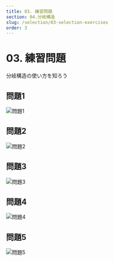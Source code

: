 ```yaml
---
title: 03. 練習問題
section: 04.分岐構造
slug: /selection/03-selection-exercises
order: 3
---
```



# 03. 練習問題

<p className="goal">分岐構造の使い方を知ろう</p>

## 問題1

![問題1](./selection-example-011.svg)

<Question question = "変数 price = 100, amount = 12 の場合の実行結果">
    <Answer
        imgSrc = "./selection-example-011_1.svg"
        answer = "1050"
    />
</Question>

<Question question = "変数 price = 80, amount = 7 の場合の実行結果">
    <Answer
        imgSrc = "./selection-example-011_2.svg"
        answer = "560"
    />
</Question>

<Question question = "変数 price = 250, amount = 4 の場合の実行結果">
    <Answer
        imgSrc = "./selection-example-011_1.svg"
        answer = "850"
    />
</Question>

## 問題2

![問題2](./selection-example-012.svg)

<Question question = "変数 number = 136 の場合の実行結果">
    <Answer
        imgSrc = "./selection-example-012_2.svg"
        answer = "50"
    />
</Question>

<Question question = "変数 number = 36 の場合の実行結果">
    <Answer
        imgSrc = "./selection-example-012_3.svg"
        answer = "36"
    />
</Question>

<Question question = "変数 number = 4 の場合の実行結果">
    <Answer
        imgSrc = "./selection-example-012_1.svg"
        answer = "10"
    />
</Question>

## 問題3

![問題3](./selection-example-013.svg)

<Question question = "変数 min = 152, max = 30 の場合の実行結果">
    <Answer
        imgSrc = "./selection-example-013_1.svg"
        answer =
            "大小関係が逆
            差が大きい"
    />
</Question>

<Question question = "変数 min = 24, max = 74 の場合の実行結果">
    <Answer
        imgSrc = "./selection-example-013_2.svg"
        answer = "差が大きい"
    />
</Question>

<Question question = "変数 min = 70, max = 32 の場合の実行結果">
    <Answer
        imgSrc = "./selection-example-013_3.svg"
        answer =
            "大小関係が逆
            差が小さい"
    />
</Question>

<Question question = "変数 min = 190, max = 210 の場合の実行結果">
    <Answer
        imgSrc = "./selection-example-013_4.svg"
        answer = "差が小さい"
    />
</Question>

## 問題4

![問題4](./selection-example-014.svg)

<Question question = "変数 number = 136 の場合の実行結果">
    <Answer
        imgSrc = "./selection-example-014_1.svg"
        answer = "50"
    />
</Question>

<Question question = "変数 number = 36 の場合の実行結果">
    <Answer
        imgSrc = "./selection-example-014_2.svg"
        answer = "36"
    />
</Question>

## 問題5

![問題5](./selection-example-015.svg)

<Question question = "変数 number = 0 の場合の実行結果">
    <Answer
        imgSrc = "./selection-example-015_1.svg"
        answer = "0です"
    />
</Question>

<Question question = "変数 number = 7 の場合の実行結果">
    <Answer
        imgSrc = "./selection-example-015_3.svg"
        answer = "正の奇数"
    />
</Question>

<Question question = "変数 number = 18 の場合の実行結果">
    <Answer
        imgSrc = "./selection-example-015_2.svg"
        answer = "正の偶数"
    />
</Question>

<Question question = "変数 number = -24 の場合の実行結果">
    <Answer
        imgSrc = "./selection-example-015_4.svg"
        answer = "負の偶数"
    />
</Question>

<Question question = "変数 number = -19 の場合の実行結果">
    <Answer
        imgSrc = "./selection-example-015_5.svg"
        answer = "負の奇数"
    />
</Question>
